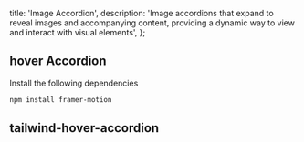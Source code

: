   title: 'Image Accordion',
  description:
    'Image accordions that expand to reveal images and accompanying content, providing a dynamic way to view and interact with visual elements',
};

## hover Accordion

<ComponentCodePreview name='image-hover-accordion' hasReTrigger >

Install the following dependencies

```bash
npm install framer-motion
```

</ComponentCodePreview>

## tailwind-hover-accordion

<ComponentCodePreview name='tailwind-image-accordion' hasReTrigger />
